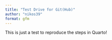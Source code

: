 ```yaml
---
title: "Test Drive for Git(Hub)"
author: "nikos39"
format: gfm
---
```


This is just a test to reproduce the steps in Quarto!
